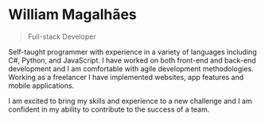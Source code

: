 # William Magalhães

> Full-stack Developer

Self-taught programmer with experience in a variety of languages including C#, Python, and JavaScript. I have worked on both front-end and back-end development and I am comfortable with agile development methodologies. Working as a freelancer I have implemented websites, app features and mobile applications.

I am excited to bring my skills and experience to a new challenge and I am confident in my ability
to contribute to the success of a team.
